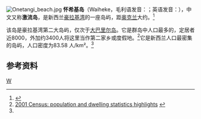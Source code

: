 {{Infobox islands
| name             = 懷希基島
| image name       = Waiheke landsat 7 27 August 2002.JPG
| image caption    = [[陸地衛星計畫|陸地衞星計劃]]所顯示的島嶼影像，2002年8月
| image size       = 
| locator map      = NZ-Waiheke I.png
| local name       = ''Waiheke'' (''[[Māori_language|Māori]]'')
| nickname         = 
| location         = [[豪拉基灣|豪拉基灣]]
| coordinates      = {{coord|36|48|S|175|06|E|display=inline,title}}
| archipelago      = [[紐西蘭群島|紐西蘭群島]]
| total islands    = 
| major islands    = 
| area km2         = 92
| length km        = 19.3
| width min km     = 0.64
| width max km     = 9.65
| coastline km     = 133.5
| highest mount    = Maunganui
| elevation m      = 231
| country          = New Zealand
| country admin divisions title     = [[紐西蘭一級行政區劃|行政區劃]]
| country admin divisions           = [[奧克蘭大區|奧克蘭大區]]
| country admin divisions title 1   = 
| country admin divisions 1         = 
| country admin divisions title 2   = 
| country admin divisions 2         = 
| country largest city              = 
| country largest city population   = 
| population       = 7,689
| population as of = 2006
| density km2      = 83.58
| ethnic groups    = 紐西蘭人
| additional info  =
}}
[[File:Onetangi_beach.jpg|thumb]]
'''怀希基岛'''（Waiheke，毛利语发音：{{IPA|ˈwaihɛkɛ|}}；英语发音：{{IPA-en|waɪˈhɛkiː|}}），中文又称'''激流岛'''，是新西兰[[豪拉基湾|豪拉基湾]]的一座岛屿，距[[奥克兰|奥克兰]]大约{{convert|17.7|km|mi|abbr=on}}。<ref name="Tour">{{cite web |url=http://waiheke.aucklandnz.com/information.html |title=Waiheke Island information |work= |publisher=Tourism Auckland |accessdate=13 November 2010 |deadurl=yes |archiveurl=https://web.archive.org/web/20101206173904/http://waiheke.aucklandnz.com/information.html |archivedate=2010年12月6日 }}</ref> 

该岛是豪拉基湾第二大岛屿，仅次于[[大巴里尔岛|大巴里尔岛]]。它是群岛中人口最多的，定居者近8000，外加约3400人将这里当作第二家乡或度假地。<ref>[http://www2.stats.govt.nz/domino/external/pasfull/pasfull.nsf/173371ce38d7627b4c25680900046f25/4c2567ef00247c6acc256c67007d3065?OpenDocument 2001 Census: population and dwelling statistics highlights] {{webarchive|url=https://web.archive.org/web/20110607011048/http://www2.stats.govt.nz/domino/external/pasfull/pasfull.nsf/173371ce38d7627b4c25680900046f25/4c2567ef00247c6acc256c67007d3065?OpenDocument |date=2011-06-07 }}</ref>它是新西兰人口最密集的岛屿，人口密度为83.58 人/km²。<ref name="Tour"/>

== 参考资料 ==
{{reflist}}

[[Category:新西兰岛屿|W]]